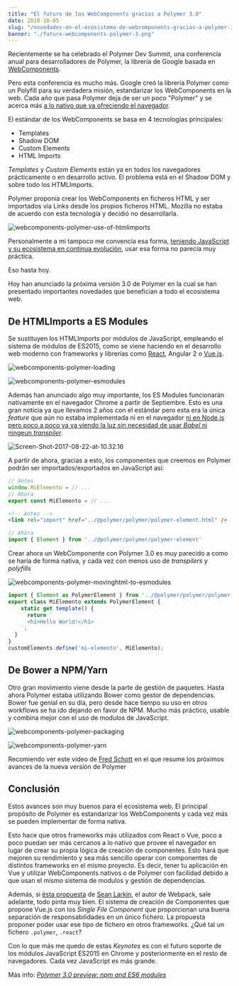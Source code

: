 ```yaml
---
title: "El futuro de los WebComponents gracias a Polymer 3.0"
date: 2018-10-05
slug: "/novedades-en-el-ecosistema-de-webcomponents-gracias-a-polymer-3-0/"
banner: "./futuro-webcomponents-polymer-3.png"
---
```


Recientemente se ha celebrado el Polymer Dev Summit, una conferencia anual para desarrolladores de Polymer, la librería de Google basada en [WebComponents](./como-crear-webcomponent-de-forma-nativa/).

Pero esta conferencia es mucho más. Google creó la librería Polymer como un Polyfill para su verdadera misión, estandarizar los WebComponents en la web. Cada año que pasa Polymer deja de ser un poco "Polymer" y se acerca más [a lo nativo que va ofreciendo el navegador](https://carlosazaustre.es/como-crear-webcomponent-de-forma-nativa/).

El estándar de los WebComponents se basa en 4 tecnologías principales:

* Templates
* Shadow DOM
* Custom Elements
* HTML Imports

*Templates* y *Custom Elements* están ya en todos los navegadores prácticamente o en desarrollo activo. El problema está en el Shadow DOM y sobre todo los HTMLImports.

Polymer proponía crear los WebComponents en ficheros HTML y ser importados vía Links desde los propios ficheros HTML. Mozilla no estaba de acuerdo con esta tecnología y decidió no desarrollarla.

![webcomponents-polymer-use-of-htmlimports](./webcomponents-polymer-use-of-htmlimports.png)

Personalmente a mi tampoco me convencía esa forma, [teniendo JavaScript y su ecosistema en continua evolución](/ecmascript6), usar esa forma no parecía muy práctica.

Eso hasta hoy.

Hoy han anunciado la próxima versión 3.0 de Polymer en la cual se han presentado importantes novedades que benefician a todo el ecosistema web.

## De HTMLImports a ES Modules

Se sustituyen los HTMLImports por módulos de JavaScript, empleando el sistema de módulos de ES2015, como se viene haciendo en el desarrollo web moderno con frameworks y librerías como [React](https://carlosazaustre.es/tag/react-js/), Angular 2 o [Vue.js](https://carlosazaustre.es/tag/vue/).

![webcomponents-polymer-loading](./webcomponents-polymer-loading.png)

![webcomponents-polymer-esmodules](./webcomponents-polymer-esmodules.png)

Además han anunciado algo muy importante, los ES Modules funcionarán nativamente en el navegador Chrome a partir de Septiembre. Esto es una gran noticia ya que llevamos 2 años con el estándar pero esta era la única *feature* que aún no estaba implementada ni en el navegador [ni en Node.js pero poco a poco ya va viendo la luz sin necesidad de usar *Babel* ni ningeun *transpiler*](https://github.com/standard-things/esm).

![Screen-Shot-2017-08-22-at-10.32.16](./Screen-Shot-2017-08-22-at-10.32.16.png)

A partir de ahora, gracias a esto, los componentes que creemos en Polymer podrán ser importados/exportados en JavaScript así:

```javascript
// Antes
window.MiElemento = // ...
// Ahora
export const MiElemento = // ...
```

```html
<!-- Antes -->
<link rel="import" href="../@polymer/polymer/polymer-element.html" />
```
```javascript
// Ahora
import { Element } from '../@polymer/polymer/polymer-element'
```

Crear ahora un WebComponente con Polymer 3.0 es muy parecido a como se haría de forma nativa, y cada vez con menos uso de *transpilers* y *polyfills*

![webcomponents-polymer-movinghtml-to-esmodules](./webcomponents-polymer-movinghtml-to-esmodules.png)

```javascript
import { Element as PolymerElement } from '../@polymer/polymer/polymer-element.js';
export class MiElemento extends PolymerElement {
    static get template() {
      return `
      <h1>Hello World!</h1>
    `;
  }
}
customElements.define('mi-elemento', MiElemento);
```

## De Bower a NPM/Yarn

Otro gran movimiento viene desde la parte de gestión de paquetes. Hasta ahora Polymer estaba utilizando Bower como gestor de dependencias. Bower fue genial en su día, pero desde hace tiempo su uso en otros workflows se ha ido dejando en favor de NPM. Mucho más práctico, usable y combina mejor con el uso de modulos de JavaScript.

![webcomponents-polymer-packaging](./webcomponents-polymer-packaging.png)

![webcomponents-polymer-yarn](./webcomponents-polymer-yarn.png)

Recomiendo ver este vídeo de [Fred Schott](https://twitter.com/fredkschott) en el que resume los próximos avances de la nueva versión de Polymer

<YouTube videoId="JH6jEcLxJEI" />

## Conclusión
Estos avances son muy buenos para el ecosistema web. El principal propósito de Polymer es estandarizar los WebComponents y cada vez más se pueden implementar de forma nativa. 

Esto hace que otros frameworks más utilizados com React o Vue, poco a poco puedan ser más cercanos a lo nativo que provee el navegador en lugar de crear su propia lógica de creación de componentes. Esto hará que mejoren su rendimiento y sea más sencillo operar con componentes de distintos frameworks en el mismo proyecto. Es decir, tener tu aplicación en Vue y utilizar WebComponents nativos o de Polymer con facilidad debido a que usan el mismo sistema de modulos y gestión de dependencias.

Además, si [ésta propuesta](https://github.com/TheLarkInn/unity-component-specification) de [Sean Larkin](https://twitter.com/TheLarkInn), el autor de Webpack, sale adelante, todo pinta muy bien. El sistema de creación de Componentes que propone Vue.js con los *Single File Component* que proporcionan una buena separación de responsabilidades en un único fichero. La propuesta proponer poder usar ese tipo de fichero en otros frameworks. ¿Qué tal un fichero `.polymer`, `.react`?

Con lo que más me quedo de estas *Keynotes* es con el futuro soporte de los módulos JavaScript ES2015 en Chrome y posteriormente en el resto de navegadores. Cada vez JavaScript es más grande.

Más info: *[Polymer 3.0 preview: npm and ES6 modules](https://www.polymer-project.org/blog/2017-08-22-npm-modules.html)*